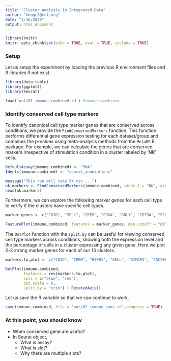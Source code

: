 ```yaml
---
title: "Cluster Analysis in Integrated Data"
author: "hongc2@ccf.org"
date: "1/16/2020"
output: html_document
---
```


```r
library(knitr)
knitr::opts_chunk$set(echo = TRUE, eval = TRUE, include = TRUE)
```

### Setup
Let us setup the experiment by loading the previous R environment files and R libraries if not exist.
```r
library(data.table)
library(ggplot2)
library(Seurat)

load('out/01_immune_combined.rd') #immune.combined
```

### Identify conserved cell type markers
To identify canonical cell type marker genes that are conserved across conditions, we provide the `FindConservedMarkers` function. This function performs differential gene expression testing for each dataset/group and combines the p-values using meta-analysis methods from the `MetaDE` R package. For example, we can calculate the genes that are conserved markers irrespective of stimulation condition in a cluster labeled by 'NK' cells.

```r
DefaultAssay(immune.combined) <- "RNA"
Idents(immune.combined) <- "seurat_annotations"

message("This run will take 5+ min ...")
nk.markers <- FindConservedMarkers(immune.combined, ident.1 = "NK", grouping.var = "stim", verbose = FALSE) #default slot: 'data'
head(nk.markers)
```

Furthermore, we can explore the following marker genes for each cell type to verify if the clusters have specific cell types.

```r
marker_genes <- c("CD3D", "SELL", "CREM", "CD8A", "GNLY", "CD79A", "FCGR3A", "CCL2", "PPBP")

FeaturePlot(immune.combined, features = marker_genes, min.cutoff = "q9")
```

The `DotPlot` function with the `split.by` can be useful for viewing conserved cell type markers across conditions, showing both the expression level and the percentage of cells in a cluster expressing any given gene. Here we plot 2-3 strong marker genes for each of our 13 clusters.

```r

markers.to.plot <- c("CD3D", "CREM", "HSPH1", "SELL", "GIMAP5", "CACYBP", "GNLY", "NKG7", "CCL5", "CD8A", "MS4A1", "CD79A", "MIR155HG", "NME1", "FCGR3A", "VMO1", "CCL2", "S100A9", "HLA-DQA1", "GPR183", "PPBP", "GNG11", "HBA2", "HBB", "TSPAN13", "IL3RA", "IGJ")

DotPlot(immune.combined,
        features = rev(markers.to.plot), 
        cols = c("blue", "red"), 
        dot.scale = 8, 
        split.by = "stim") + RotatedAxis()
```

Let us save the R variable so that we can continue to work.
```r
save(immune.combined, file = 'out/02_immune_cons.rd',compress = TRUE)
```

### At this point, you should know
- When conserved gene are useful?
- In Seurat object,
    - What is assay?
    - What is slot?
    - Why there are multiple slots?